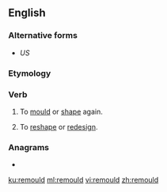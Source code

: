 ==English==

===Alternative forms===
* {{l|en|remold}} ''US''

===Etymology===
{{prefix|re|mould|lang=en}}

===Verb===
{{en-verb}}

# {{lb|en|British}} To [[mould]] or [[shape]] again.
# {{lb|en|British}} To [[reshape]] or [[redesign]].

===Anagrams===
* {{l|en|moulder}}

[[ku:remould]]
[[ml:remould]]
[[vi:remould]]
[[zh:remould]]